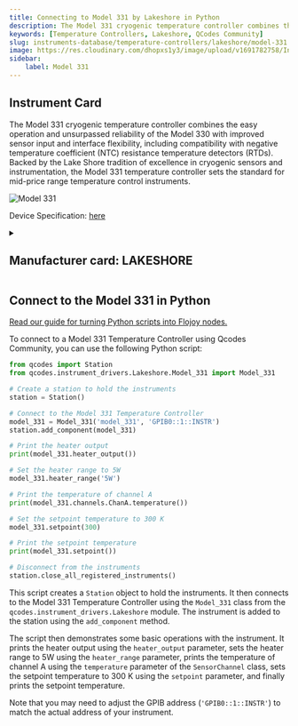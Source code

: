 ```yaml
---
title: Connecting to Model 331 by Lakeshore in Python
description: The Model 331 cryogenic temperature controller combines the easy operation and unsurpassed reliability of the Model 330 with improved sensor input and interface flexibility, including compatibility with negative temperature coefficient (NTC) resistance temperature detectors (RTDs). Backed by the Lake Shore tradition of excellence in cryogenic sensors and instrumentation, the Model 331 temperature controller sets the standard for mid-price range temperature control instruments.
keywords: [Temperature Controllers, Lakeshore, QCodes Community] 
slug: instruments-database/temperature-controllers/lakeshore/model-331 
image: https://res.cloudinary.com/dhopxs1y3/image/upload/v1691782758/Instruments/Temperature%20Controllers/Model-331/Model-331.png
sidebar:
    label: Model 331 
---
```



## Instrument Card

The Model 331 cryogenic temperature controller combines the easy operation and unsurpassed reliability of the Model 330 with improved sensor input and interface flexibility, including compatibility with negative temperature coefficient (NTC) resistance temperature detectors (RTDs). Backed by the Lake Shore tradition of excellence in cryogenic sensors and instrumentation, the Model 331 temperature controller sets the standard for mid-price range temperature control instruments.

![Model 331](https://res.cloudinary.com/dhopxs1y3/image/upload/v1691782758/Instruments/Temperature%20Controllers/Model-331/Model-331.png)

Device Specification: [here](https://www.lakeshore.com/docs/default-source/product-downloads/331_manual.pdf?sfvrsn=5ed3bf08_1)

<details style={{ marginTop: "15px"}}>
<summary><h2 style={{display:'inline'}}>Manufacturer card: LAKESHORE</h2></summary>

![LAKESHORE](https://res.cloudinary.com/dhopxs1y3/image/upload/v1692813206/Instruments/Vendor%20Logos/Lakeshore_Cryotronics.png)

Supporting advanced scientific research, Lake Shore is a leading global innovator in measurement and control solutions.

- Headquarters: Westerville, Ohio, USA
- Yearly Revenue (millions, USD): 21.4
- Vendor Website: [here](https://www.lakeshore.com/home)

</details>


<FeaturedInstrumentVideo category="TEMPERATURE_CONTROLLERS" />

## Connect to the Model 331 in Python

[Read our guide for turning Python scripts into Flojoy nodes.](https://docs.flojoy.ai/contribution/blocks/custom-flojoy-block/)



<Tabs>
<TabItem value="Flojoy" label="Flojoy" className="flojoy-instrument-tabs">

<SectionsCard category="TEMPERATURE_CONTROLLERS" manufacturer="Lakeshore"></SectionsCard>

</TabItem>
<TabItem value="QCodes Community" label="QCodes Community">

To connect to a Model 331 Temperature Controller using Qcodes Community, you can use the following Python script:

```python
from qcodes import Station
from qcodes.instrument_drivers.Lakeshore.Model_331 import Model_331

# Create a station to hold the instruments
station = Station()

# Connect to the Model 331 Temperature Controller
model_331 = Model_331('model_331', 'GPIB0::1::INSTR')
station.add_component(model_331)

# Print the heater output
print(model_331.heater_output())

# Set the heater range to 5W
model_331.heater_range('5W')

# Print the temperature of channel A
print(model_331.channels.ChanA.temperature())

# Set the setpoint temperature to 300 K
model_331.setpoint(300)

# Print the setpoint temperature
print(model_331.setpoint())

# Disconnect from the instruments
station.close_all_registered_instruments()
```

This script creates a `Station` object to hold the instruments. It then connects to the Model 331 Temperature Controller using the `Model_331` class from the `qcodes.instrument_drivers.Lakeshore` module. The instrument is added to the station using the `add_component` method.

The script then demonstrates some basic operations with the instrument. It prints the heater output using the `heater_output` parameter, sets the heater range to 5W using the `heater_range` parameter, prints the temperature of channel A using the `temperature` parameter of the `SensorChannel` class, sets the setpoint temperature to 300 K using the `setpoint` parameter, and finally prints the setpoint temperature.

Note that you may need to adjust the GPIB address (`'GPIB0::1::INSTR'`) to match the actual address of your instrument.

</TabItem>
</Tabs>
